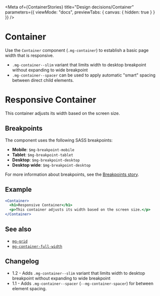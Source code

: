
<Meta
  of={ContainerStories}
  title="Design decisions/Container"
  parameters={{
    viewMode: "docs",
    previewTabs: {
      canvas: { hidden: true }
    }
  }}
/>

# Container

Use the `Container` component (`.mg-container`) to establish a basic page width that is responsive.

- `.mg-container--slim` variant that limits width to desktop breakpoint without expanding to wide breakpoint
- `.mg-container--spacer` can be used to apply automatic "smart" spacing between direct child elements.

<Canvas>
  <Story name="Default">
    <Container className="mg-container--spacer">
      <h1>Responsive Container</h1>
      <p>This container adjusts its width based on the screen size.</p>
    </Container>
  </Story>
</Canvas>

## Breakpoints

The component uses the following SASS breakpoints:

- **Mobile**: `$mg-breakpoint-mobile`
- **Tablet**: `$mg-breakpoint-tablet`
- **Desktop**: `$mg-breakpoint-desktop`
- **Desktop wide**: `$mg-breakpoint-desktop`

For more information about breakpoints, see the [Breakpoints story](?path=/docs/design-decisions-breakpoint--docs).

## Example

```jsx
<Container>
  <h1>Responsive Container</h1>
  <p>This container adjusts its width based on the screen size.</p>
</Container>
```

## See also

- [`mg-grid`](?path=/docs/design-decisions-grid--docs)
- [`mg-container-full-width`](?path=/docs/components-fullwidth--docs)

## Changelog

- 1.2 - Adds `.mg-container--slim` variant that limits width to desktop breakpoint without expanding to wide breakpoint
- 1.1 - Adds `.mg-container--spacer` (`--mg-container-spacer`) for between element spacing.